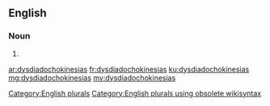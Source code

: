 ==English==

===Noun===
{{head|en}}

# {{plural of|dysdiadochokinesia}}

[[Category:English plurals]][[Category:English plurals using obsolete wikisyntax]]

[[ar:dysdiadochokinesias]]
[[fr:dysdiadochokinesias]]
[[ku:dysdiadochokinesias]]
[[mg:dysdiadochokinesias]]
[[my:dysdiadochokinesias]]